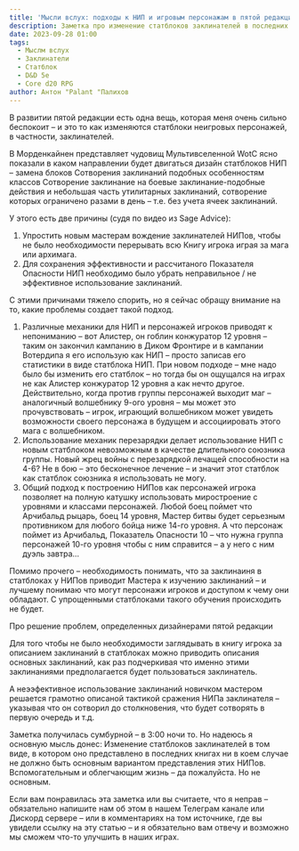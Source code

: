```yaml
---
title: 'Мысли вслух: подходы к НИП и игровым персонажам в пятой редакции'
description: Заметка про изменение статблоков заклинателей в последних официальных книгах пятой редакции и высказывание опасений по этому поводу
date: 2023-09-28 01:00
tags:
  - Мыслм вслух
  - Заклинатели
  - Статблок
  - D&D 5e
  - Core d20 RPG
author: Антон "Palant "Палихов
---
```


В развитии пятой редакции есть одна вещь, которая меня очень сильно беспокоит – и это то как изменяются статблоки неигровых персонажей, в частности, заклинателей.

В Морденкайнен представляет чудовищ Мультивселенной WotC ясно показали в каком направлении будет двигаться дизайн статблоков НИП – замена блоков Сотворения заклинаний подобных особенностям классов Сотворение заклинание на боевые заклинание-подобные действия и небольшая часть утилитарных заклинаний, сотворение которых ограничено разами в день – т.е. без учета ячеек заклинаний.

У этого есть две причины (судя по видео из Sage Advice):

1. Упростить новым мастерам вождение заклинателей НИПов, чтобы не было необходимости перерывать всю Книгу игрока играя за мага или архимага.
2. Для сохранения эффективности и рассчитаного Показателя Опасности НИП необходимо было убрать неправильное / не эффективное использование заклинаний.

С этими причинами тяжело спорить, но я сейчас обращу внимание на то, какие проблемы создает такой подход.

1. Различные механики для НИП и персонажей игроков приводят к непониманию – вот Алистер, он гоблин конжуратор 12 уровня – таким он закончил кампанию в Диком Фронтире и в кампании Вотердипа я его использую как НИП – просто записав его статистики в виде статблока НИП. При новом подходе – мне надо было бы изменить его статблок – но тогда бы он ощущался на играх не как Алистер конжуратор 12 уровня а как нечто другое. Действительно, когда против группы персонажей выходит маг – аналогичный волшебнику 9-ого уровня – мы может это прочувствовать – игрок, играющий волшебником может увидеть возможности своего персонажа в будущем и ассоциировать этого мага с волшебником.
2. Использование механик перезарядки делает использование НИП с новым статблоком невозможным в качестве длительного союзника группы. Новый жрец войны с перезарядкой лечащей способности на 4-6? Не в бою – это бесконечное лечение – и значит этот статблок как статблок союзника я использовать не могу.
3. Общий подход к построению НИПов как персонажей игрока позволяет на полную катушку использовать миростроение с уровнями и классами персонажей. Любой боец поймет что Арчибальд рыцарь, боец 14 уровня, Мастер битвы будет серьезным противником для любого бойца ниже 14-го уровня. А что персонаж поймет из Арчибальд, Показатель Опасности 10 – что нужна группа персонажей 10-го уровня чтобы с ним справится – а у него с ним дуэль завтра...

Помимо прочего – необходимость понимать, что за заклинаиня в статблоках у НИПов приводит Мастера к изучению заклинаний – и лучшему понимаю что могут персонажи игроков и доступом к чему они обладают. С упрощенными статблоками такого обучения происходить не будет.

Про решение проблем, определенных дизайнерами пятой редакции

Для того чтобы не было необходимости заглядывать в книгу игрока за описанием заклинаний в статблоках можно приводить описания основных заклинаний, как раз подчеркивая что именно этими заклинаниями предполагается будет пользоваться заклинатель.

А неээфективное использование заклинаний новичком мастером решается грамотно описаной тактикой сражения НИПа заклинателя – указывая что он сотворил до столкновения, что будет сотворять в первую очередь и т.д.

Заметка получилась сумбурной – в 3:00 ночи то. Но надеюсь я основную мысль донес:
Изменение статблоков заклинателей в том виде, в котором оно представлено в последних книгах ни в коем случае не должно быть основным вариантом представления этих НИПов.
Вспомогательным и облегчающим жизнь – да пожалуйста. Но не основным.

Если вам понравилась эта заметка или вы считаете, что я неправ – обязательно напишите нам об этом в нашем Телеграм канале или Дискорд сервере – или в комментариях на том источнике, где вы увидели ссылку на эту статью – и я обязательно вам отвечу и возможно мы сможем что-то улучшить в наших играх.
